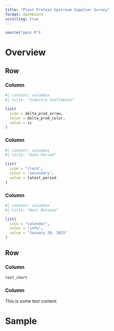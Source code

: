```yaml
---
title: "Plant Protein Upstream Supplier Survey"
format: dashboard
scrolling: true
---
```


```r
source("ppus.R")
```

# Overview

## Row {height="220px"}

### Column
```r
#| content: valuebox
#| title: "Industry Confidence"

list(
  icon = delta_prod_arrow,
  color = delta_prod_color,
  value = ic
)
```

### Column

```r
#| content: valuebox
#| title: "Data Period"

list(
  icon = "clock",
  color = "secondary",
  value = latest_period
)
```

### Column

```r
#| content: valuebox
#| title: "Next Release"

list(
  icon = "calendar",
  color = "info",
  value = "January 20, 2025"
)
```

## Row

### Column
```r
test_chart
```

### Column

This is some test content

# Sample


